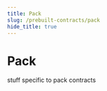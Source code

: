 ---
title: Pack
slug: /prebuilt-contracts/pack
hide_title: true
---

# Pack

stuff specific to pack contracts
